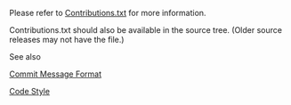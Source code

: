 Please refer to [https://github.com/tianocore/edk2/raw/master/Contributions.txt Contributions.txt] for more information.

Contributions.txt should also be available in the source tree. (Older source releases may not have the file.)

See also

[[Commit Message Format]]

[[Code Style]]
